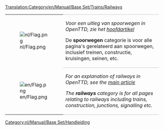 [[Translation:Category/en/Manual/Base Set/Trains/Railways]]


{| 
|- valign="top"
| [[File:nl/Flag.png]]
| style="border-top:1px solid silver; border-bottom:1px solid silver;" |''Voor een uitleg van spoorwegen in OpenTTD, zie het [[nl/Manual/Base Set/Spoorwegen|hoofdartikel]]''

De '''spoorwegen''' categorie is voor alle pagina's gerelateerd aan spoorwegen, inclusief treinen, constructie, kruisingen, seinen, etc.
|- valign="top"
| [[File:en/Flag.png]]
| style="border-bottom:1px solid silver;" |''For an explanation of railways in OpenTTD, see the [[en/Manual/Base Set/Railways|main article]]''

''The '''railways''' category is for all pages relating to railways including trains, construction, junctions, signalling etc.''
|}

[[Category:nl/Manual/Base Set/Handleiding]]